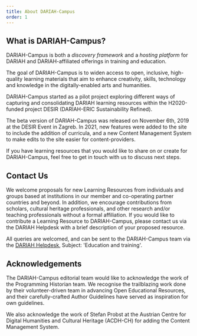 ```yaml
---
title: About DARIAH-Campus
order: 1
---
```


## What is DARIAH-Campus?

DARIAH-Campus is both a _discovery framework_ and a _hosting platform_ for DARIAH and
DARIAH-affiliated offerings in training and education.

The goal of DARIAH-Campus is to widen access to open, inclusive, high-quality learning materials
that aim to enhance creativity, skills, technology and knowledge in the digitally-enabled arts and
humanities.

DARIAH-Campus started as a pilot project exploring different ways of capturing and consolidating
DARIAH learning resources within the H2020-funded project DESIR (DARIAH-ERIC Sustainability
Refined).

The beta version of DARIAH-Campus was released on November 6th, 2019 at the DESIR Event in Zagreb.
In 2021, new features were added to the site to include the addition of curricula, and a new Content
Management System to make edits to the site easier for content-providers.

If you have learning resources that you would like to share on or create for DARIAH-Campus, feel
free to get in touch with us to discuss next steps.

## Contact Us

<SideNote type="info">

We welcome proposals for new Learning Resources from individuals and groups based at institutions in
our member and co-operating partner countries and beyond. In addition, we encourage contributions
from scholars, cultural heritage professionals, and other research and/or teaching professionals
without a formal affiliation. If you would like to contribute a Learning Resource to DARIAH-Campus,
please contact us via the DARIAH Helpdesk with a brief description of your proposed resource.

</SideNote>

All queries are welcomed, and can be sent to the DARIAH-Campus team via the
[DARIAH Helpdesk](https://www.dariah.eu/helpdesk/), Subject: 'Education and training'.

## Acknowledgements

The DARIAH-Campus editorial team would like to acknowledge the work of the Programming Historian
team. We recognise the trailblazing work done by their volunteer-driven team in advancing Open
Educational Resources, and their carefully-crafted Author Guidelines have served as inspiration for
own guidelines.

We also acknowledge the work of Stefan Probst at the Austrian Centre for Digital Humanities and
Cultural Heritage (ACDH-CH) for adding the Content Management System.
